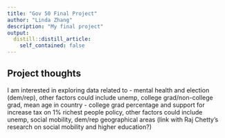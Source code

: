 ```yaml
---
title: "Gov 50 Final Project"
author: "Linda Zhang"
description: "My final project"
output:
  distill::distill_article:
    self_contained: false
---
```




## Project thoughts

I am interested in exploring data related to 
- mental health and election (dem/rep), other factors could include unemp, college grad/non-college grad, mean age in country
- college grad percentage and support for increase tax on 1% richest people policy, other factors could include unemp, social mobility, dem/rep geographical areas (link with Raj Chetty's research on social mobility and higher education?)
